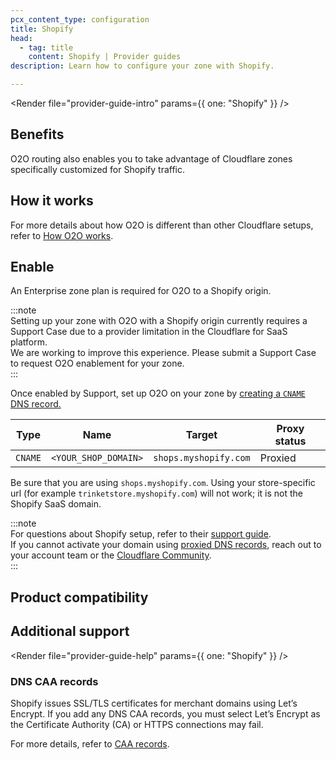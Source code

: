 ```yaml
---
pcx_content_type: configuration
title: Shopify
head:
  - tag: title
    content: Shopify | Provider guides
description: Learn how to configure your zone with Shopify.

---
```



<Render file="provider-guide-intro" params={{ one: "Shopify" }} />

## Benefits

O2O routing also enables you to take advantage of Cloudflare zones specifically customized for Shopify traffic.

## How it works

For more details about how O2O is different than other Cloudflare setups, refer to [How O2O works](/cloudflare-for-platforms/cloudflare-for-saas/saas-customers/how-it-works/).

## Enable

An Enterprise zone plan is required for O2O to a Shopify origin.

:::note  
Setting up your zone with O2O with a Shopify origin currently requires a Support Case due to a provider limitation in the Cloudflare for SaaS platform.  
We are working to improve this experience. Please submit a Support Case to request O2O enablement for your zone.  
:::  

Once enabled by Support, set up O2O on your zone by [creating a `CNAME` DNS record.](/dns/manage-dns-records/how-to/create-dns-records/#create-dns-records)

| Type    | Name                 | Target                | Proxy status |
| ------- | -------------------- | --------------------- | ------------ |
| `CNAME` | `<YOUR_SHOP_DOMAIN>` | `shops.myshopify.com` | Proxied      |

Be sure that you are using `shops.myshopify.com`. Using your store-specific url (for example `trinketstore.myshopify.com`) will not work; it is not the Shopify SaaS domain.

:::note  
For questions about Shopify setup, refer to their [support guide](https://help.shopify.com/en/manual/domains/add-a-domain/connecting-domains/connect-domain-manual).  
If you cannot activate your domain using [proxied DNS records](/dns/manage-dns-records/reference/proxied-dns-records/), reach out to your account team or the [Cloudflare Community](https://community.cloudflare.com).  
:::

## Product compatibility

<Render file="provider-guide-compatibility" />

## Additional support

<Render file="provider-guide-help" params={{ one: "Shopify" }} />

### DNS CAA records

Shopify issues SSL/TLS certificates for merchant domains using Let’s Encrypt. If you add any DNS CAA records, you must select Let’s Encrypt as the Certificate Authority (CA) or HTTPS connections may fail.

For more details, refer to [CAA records](/ssl/edge-certificates/caa-records/#caa-records-added-by-cloudflare).
